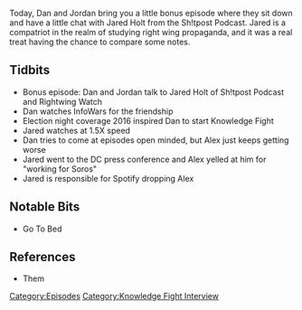 {{DEFAULTSORT:
    #_EPISODE_0197:Jared Holt from the Sh!tpost Podcast
}}{{Episode
    | title           = Jared Holt from the Sh!tpost Podcast
    | caption         = [https://knowledgefight.libsyn.com/knowledge-fight-jared-holt-from-the-shtpost-podcast Listen to this episode on Libsyn]
    | episodeNumber   = 197
    | length          = 01:05:50
    | airDate         = August 23, 2018
    | episodeType     = [[:Category:Knowledge Fight Interview|Knowledge Fight Interview]]
    | appearance      = [[Jared Holt]], [[Jon Ronson]], [[George Soros]]
    | previousEpisode = [[196: August 21, 2018]]
    | nextEpisode     = [[198: July 22, 2011]]
}}

{{Stub}}

Today, Dan and Jordan bring you a little bonus episode where they sit down and have a little chat with Jared Holt from the Sh!tpost Podcast. Jared is a compatriot in the realm of studying right wing propaganda, and it was a real treat having the chance to compare some notes.

==Tidbits==

*Bonus episode: Dan and Jordan talk to Jared Holt of Sh!tpost Podcast and Rightwing Watch
*Dan watches InfoWars for the friendship
*Election night coverage 2016 inspired Dan to start Knowledge Fight
*Jared watches at 1.5X speed
*Dan tries to come at episodes open minded, but Alex just keeps getting worse
*Jared went to the DC press conference and Alex yelled at him for "working for Soros"
*Jared is responsible for Spotify dropping Alex

==Notable Bits==

*Go To Bed

==References==

*Them

[[Category:Episodes]]
[[Category:Knowledge Fight Interview]]
